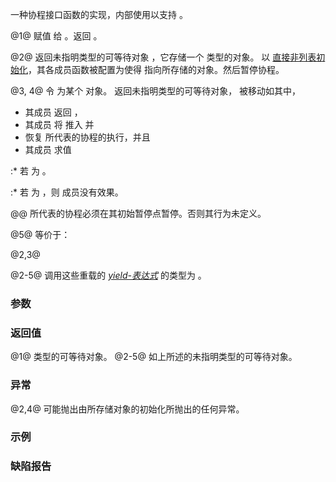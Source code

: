 {{cpp/title|{{small|generator&lt;Ref,V,Allocator&gt;::promise_type::}}yield_value}}
{{cpp/coroutine/generator/navbar}}
{{dcl begin}}
{{dcl|num=1|since=c++23|
std::suspend_always yield_value( yielded val ) noexcept;
}}
{{dcl|num=2|since=c++23|
auto yield_value( const std::remove_reference_t&lt;yielded&gt;&amp; lval )
    requires std::is_rvalue_reference_v&lt;yielded&gt; &amp;&amp;
             std::constructible_from&lt;std::remove_cvref_t&lt;yielded&gt;,
                 const std::remove_reference_t&lt;yielded&gt;&amp;&gt;;
}}
{{dcl|num=3|since=c++23|
template&lt; class R2, class V2, class Alloc2, class Unused &gt;
    requires std::same_as&lt;typename std::generator&lt;T2, V2, Alloc2&gt;::yielded,
                          yielded&gt;
auto yield_value( ranges::elements_of&lt;std::generator&lt;T2, V2, Alloc2&gt;&amp;&amp;,
                                      Unused&gt; g ) noexcept;
}}
{{dcl|num=4|since=c++23|
template&lt; class R2, class V2, class Alloc2, class Unused &gt;
    requires std::same_as&lt;typename std::generator&lt;T2, V2, Alloc2&gt;::yielded, 
                          yielded&gt;
auto yield_value( ranges::elements_of&lt;std::generator&lt;T2, V2, Alloc2&gt;&amp;,
                                      Unused&gt; g ) noexcept;
}}
{{dcla|num=5|since=c++23|
template&lt; ranges::input_range R, class Alloc &gt;
    requires std::convertible_to&lt;ranges::range_reference_t&lt;R&gt;, yielded&gt;
auto yield_value( ranges::elements_of&lt;R, Alloc&gt; r );
}}
{{dcl end}}

一种协程接口函数的实现，内部使用以支持 {{c|operator co_yield}}。

{{petty|({{ltt|cpp/coroutine/generator#成员类型|yielded}} 是 {{c/core|std::generator}} 中定义的引用类型。)}}

@1@ 赋值 {{c|std::addressof(val)}} 给 {{rlpsi|/#value_}}。返回 {{c|{}&lt;!----&gt;}}。

@2@ 返回未指明类型的可等待对象 {{c|x}}，它存储一个 {{box/core|{{c/core|std::remove_cvref_t&lt;}}{{lst|cpp/coroutine/generator#yielded}}{{c/core|&gt;}}}} 类型的对象。{{c|x}} 以 {{c|lval}} [[cpp/language/direct initialization|直接非列表初始化]]，其各成员函数被配置为使得 {{rlpsi|/#value_}} 指向所存储的对象。然后暂停协程。

@3, 4@ 令 {{c|x}} 为某个 {{lt|cpp/coroutine/generator}} 对象。
返回未指明类型的可等待对象，{{c|g.range}} 被移动如其中，
* 其成员 {{c|await_ready}} 返回 {{c|false}}，
* 其成员 {{c|await_suspend}} 将 {{c|g.range.coroutine_}} 推入 {{box|{{c/core|*x.}}{{lsi|cpp/coroutine/generator#active_}}}} 并
* 恢复 {{c|g.range.coroutine_}} 所代表的协程的执行，并且
* 其成员 {{c|await_resume}} 求值
:* {{c|std::rethrow_exception(except_)}} 若 {{c|bool(except_)}} 为 {{c|true}}。
:* 若 {{c/core|bool(except_)}} 为 {{c|false}}，则 {{c|await_resume }} 成员没有效果。

@@ {{c|g.range.coroutine_}} 所代表的协程必须在其初始暂停点暂停。否则其行为未定义。

@5@ 等价于：
{{source|1=
auto nested = [](std::allocator_arg_t, Alloc, ranges::iterator_t&lt;R&gt; i,
                 ranges::sentinel_t&lt;R&gt; s) -&gt;
    std::generator&lt;yielded, void, Alloc&gt;
{
    for (; i != s; ++i)
        co_yield static_cast&lt;yielded&gt;(*i);
};

return yield_value(ranges::elements_of(nested(
    allocator_arg, r.allocator, ranges::begin(r.range), ranges::end(r.range))));
}}

@2,3@ {{cpp/precondition|某个生成器对象的 {{box|{{c/core|*}}{{lsi|cpp/coroutine/generator#active_}}}} 的顶端必须为一个代表以 {{c|*this}} 为承诺对象的协程的句柄，}}

@2-5@ 调用这些重载的 [[cpp/language/coroutines#co_yield|''yield-表达式'']] 的类型为 {{c/core|void}}。

===参数===
{{par begin}}
{{par|val|''yield-表达式'' 求值结果的值}}
{{par|lval|''yield-表达式'' 求值结果的左值}}
{{par|g|由生成器产生的元素范围}}
{{par|r|元素范围}}
{{par end}}

===返回值===
@1@ {{c/core|std::suspend_always}} 类型的可等待对象。
@2-5@ 如上所述的未指明类型的可等待对象。

===异常===
@2,4@ 可能抛出由所存储对象的初始化所抛出的任何异常。

===示例===
{{example}}

===缺陷报告===
{{dr list begin}}
{{dr list item|wg=lwg|dr=3899|std=C++23|before=在由左值生成器产生的元素范围上使用 {{tt|yield_value}} &lt;br&gt;使用的是泛型的 {{tt|elements_of}} 重载|after=为这种生成器使用专门的 {{tt|elements_of}} 重载}}
{{dr list item|wg=lwg|dr=4119|std=C++23|before={{vl|5}} 的 {{c|nested}} 中，作为返回类型一部分&lt;br&gt;的 {{tt|generator}} 的模板实参的 {{tt|range_value_t}} 可能非良构|after=使用 {{c/core|void}}}}
{{dr list end}}

{{langlinks|de|en|es|fr|it|ja|pt|ru}}